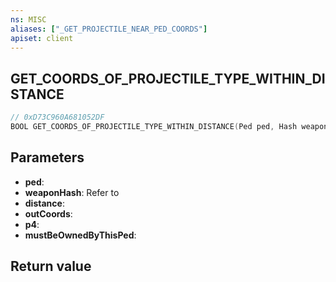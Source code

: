 ```yaml
---
ns: MISC
aliases: ["_GET_PROJECTILE_NEAR_PED_COORDS"]
apiset: client
---
```

## GET_COORDS_OF_PROJECTILE_TYPE_WITHIN_DISTANCE

```c
// 0xD73C960A681052DF
BOOL GET_COORDS_OF_PROJECTILE_TYPE_WITHIN_DISTANCE(Ped ped, Hash weaponHash, float distance, Vector3* outCoords, BOOL p4, BOOL mustBeOwnedByThisPed);
```


## Parameters
* **ped**:
* **weaponHash**: Refer to <EmbeddedEnum type="eWeaponHash" />
* **distance**:
* **outCoords**:
* **p4**:
* **mustBeOwnedByThisPed**:

## Return value

